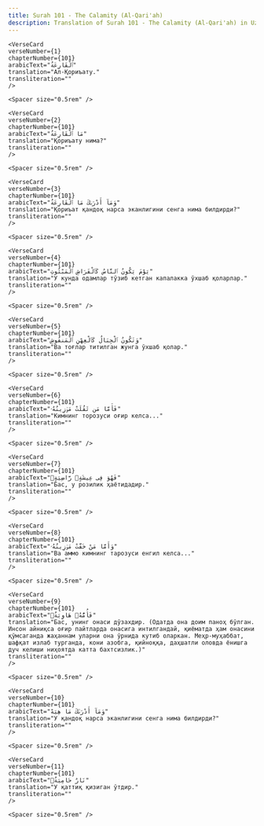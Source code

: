 ```yaml
---
title: Surah 101 - The Calamity (Al-Qari'ah)  
description: Translation of Surah 101 - The Calamity (Al-Qari'ah) in Uzbek
---
```







    <VerseCard 
    verseNumber={1}
    chapterNumber={101}
    arabicText="ٱلْقَارِعَةُ"
    translation="Ал-Қориъату."
    transliteration=""
    />

    <Spacer size="0.5rem" />
                
    <VerseCard 
    verseNumber={2}
    chapterNumber={101}
    arabicText="مَا ٱلْقَارِعَةُ"
    translation="Қориъату нима?"
    transliteration=""
    />

    <Spacer size="0.5rem" />
                
    <VerseCard 
    verseNumber={3}
    chapterNumber={101}
    arabicText="وَمَآ أَدْرَىٰكَ مَا ٱلْقَارِعَةُ"
    translation="Қориъат қандоқ нарса эканлигини сенга нима билдирди?"
    transliteration=""
    />

    <Spacer size="0.5rem" />
                
    <VerseCard 
    verseNumber={4}
    chapterNumber={101}
    arabicText="يَوْمَ يَكُونُ ٱلنَّاسُ كَٱلْفَرَاشِ ٱلْمَبْثُوثِ"
    translation="У кунда одамлар тўзиб кетган капалакка ўхшаб қоларлар."
    transliteration=""
    />

    <Spacer size="0.5rem" />
                
    <VerseCard 
    verseNumber={5}
    chapterNumber={101}
    arabicText="وَتَكُونُ ٱلْجِبَالُ كَٱلْعِهْنِ ٱلْمَنفُوشِ"
    translation="Ва тоғлар титилган жунга ўхшаб қолар."
    transliteration=""
    />

    <Spacer size="0.5rem" />
                
    <VerseCard 
    verseNumber={6}
    chapterNumber={101}
    arabicText="فَأَمَّا مَن ثَقُلَتْ مَوَٰزِينُهُۥ"
    translation="Кимнинг торозуси оғир келса..."
    transliteration=""
    />

    <Spacer size="0.5rem" />
                
    <VerseCard 
    verseNumber={7}
    chapterNumber={101}
    arabicText="فَهُوَ فِى عِيشَةٍۢ رَّاضِيَةٍۢ"
    translation="Бас, у розилик ҳаётидадир."
    transliteration=""
    />

    <Spacer size="0.5rem" />
                
    <VerseCard 
    verseNumber={8}
    chapterNumber={101}
    arabicText="وَأَمَّا مَنْ خَفَّتْ مَوَٰزِينُهُۥ"
    translation="Ва аммо кимнинг тарозуси енгил келса..."
    transliteration=""
    />

    <Spacer size="0.5rem" />
                
    <VerseCard 
    verseNumber={9}
    chapterNumber={101}
    arabicText="فَأُمُّهُۥ هَاوِيَةٌۭ"
    translation="Бас, унинг онаси дўзахдир. (Одатда она доим паноҳ бўлган. Инсон айниқса оғир пайтларда онасига интилгандай, қиёматда ҳам онасини қўмсаганда жаҳаннам уларни она ўрнида кутиб оларкан. Меҳр-муҳаббат, шафқат излаб турганда, кони азобга, қийноққа, даҳшатли оловда ёнишга дуч келиши ниҳоятда катта бахтсизлик.)"
    transliteration=""
    />

    <Spacer size="0.5rem" />
                
    <VerseCard 
    verseNumber={10}
    chapterNumber={101}
    arabicText="وَمَآ أَدْرَىٰكَ مَا هِيَهْ"
    translation="У қандоқ нарса эканлигини сенга нима билдирди?"
    transliteration=""
    />

    <Spacer size="0.5rem" />
                
    <VerseCard 
    verseNumber={11}
    chapterNumber={101}
    arabicText="نَارٌ حَامِيَةٌۢ"
    translation="У қаттиқ қизиган ўтдир."
    transliteration=""
    />

    <Spacer size="0.5rem" />
                